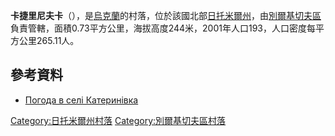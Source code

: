 {{coord|50|0|7|N|28|34|50|E|scale:30000|display=title}}

'''卡捷里尼夫卡'''（{{lang-uk|Катеринівка}}），是[[烏克蘭|烏克蘭]]的村落，位於該國北部[[日托米爾州|日托米爾州]]，由[[別爾基切夫區|別爾基切夫區]]負責管轄，面積0.73平方公里，海拔高度244米，2001年人口193，人口密度每平方公里265.11人。

==參考資料==
* [http://weather.in.ua/ua/zhitomirskaja/10265 Погода в селі Катеринівка] {{Wayback|url=http://weather.in.ua/ua/zhitomirskaja/10265 |date=20160305102353 }}

{{DEFAULTSORT:Катеринівка}}
[[Category:日托米爾州村落|Category:日托米爾州村落]]
[[Category:別爾基切夫區村落|Category:別爾基切夫區村落]]


{{Zhytomyr-geo-stub}}